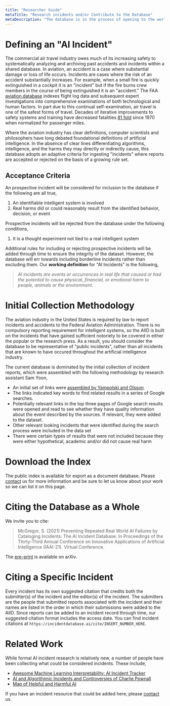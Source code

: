 ```yaml
---
title: "Researcher Guide"
metaTitle: "Research incidents and/or Contribute to the Database"
metaDescription: "The database is in the process of opening to the world for research purposes"
---
```


# Defining an "AI Incident"

The commercial air travel industry owes much of its increasing safety to systematically analyzing and archiving past accidents and incidents within a shared database. In aviation, an accident is a case where substantial damage or loss of life occurs. Incidents are cases where the risk of an accident substantially increases. For example, when a small fire is quickly extinguished in a cockpit it is an "incident" but if the fire burns crew members in the course of being extinguished it is an "accident." The FAA [aviation database](https://www.faa.gov/data_research/accident_incident/) indexes flight log data and subsequent expert investigations into comprehensive examinations of both technological and human factors. In part due to this continual self-examination, air travel is one of the safest forms of travel. Decades of iterative improvements to safety systems and training have decreased fatalities [81 fold](https://theblogbyjavier.com/2020/01/02/aviation-safety-evolution-2019-update/) since 1970 when normalized for passenger miles.

Where the aviation industry has clear definitions, computer scientists and philosophers have long debated foundational definitions of artificial intelligence. In the absence of clear lines differentiating algorithms, intelligence, and the harms they may directly or indirectly cause, this database adopts an adaptive criteria for ingesting "incidents" where reports are accepted or rejected on the basis of a growing rule set.

## Acceptance Criteria

An prospective incident will be considered for inclusion to the database if the following are all true,

1. An identifiable intelligent system is involved
2. Real harms did or could reasonably result from the identified behavior, decision, or event

Prospective incidents will be rejected from the database under the following conditions,

1. It is a thought experiment not tied to a real intelligent system

Additional rules for including or rejecting prospective incidents will be added through time to ensure the integrity of the dataset. However, the database will err towards including borderline incidents rather than excluding them. Our **working definition** for "AI Incidents" is the following,

> _AI incidents are events or occurrences in real life that caused or had the potential to cause physical, financial, or emotional harm to people, animals or the environment._

# Initial Collection Methodology

The aviation industry in the United States is required by law to report incidents and accidents to the Federal Aviation Administration. There is no compulsory reporting requirement for intelligent systems, so the AIID is built on the incidents that have gained sufficient notoriety to be covered in either the popular or the research press. As a result, you should consider the database to be representative of "public incidents", rather than all incidents that are known to have occured throughout the artificial intelligence industry.

The current database is dominated by the initial collection of incident reports, which were assembled with the following methodology by research assistant Sam Yoon,

- An initial set of links were [assembled by Yampolski and Olsson](http://localhost:8000/roadmap#phase1:initialincidentcollection).
- The links indicated key words to find related results in a series of Google searches.
- Potentially relevant links in the top three pages of Google search results were opened and read to see whether they have quality information about the event described by the sources. If relevant, they were added to the dataset.
- Other relevant looking incidents that were identified during the search process were included in the data set
- There were certain types of results that were not included because they were either hypothetical, academic and/or did not cause real harm

# Download the Index

The public index is available for export as a document database. Please [contact](/contact) us for more information and be sure to let us know about your work so we can list it on this page.

# Citing the Database as a Whole

We invite you to cite:  
> McGregor, S. (2021) Preventing Repeated Real World AI Failures by Cataloging Incidents: The AI Incident Database. In Proceedings of the Thirty-Third Annual Conference on Innovative Applications of Artificial Intelligence (IAAI-21). Virtual Conference.

The [pre-print](https://arxiv.org/abs/2011.08512) is available on arXiv.

# Citing a Specific Incident

Every incident has its own suggested citation that credits both the submitter(s) of the incident and the editor(s) of the incident. The submitters are the people that submitted reports associated with the incident and their names are listed in the order in which their submissions were added to the AIID. Since reports can be added to an incident record through time, our suggested citation format includes the access date. You can find incident citations at `https://incidentdatabase.ai/cite/INSERT_NUMBER_HERE`.

# Related Work

While formal AI incident research is relatively new, a number of people have been collecting what could be considered incidents. These include,

* [Awesome Machine Learning Interpretability: AI Incident Tracker](https://github.com/jphall663/awesome-machine-learning-interpretability/blob/master/README.md#ai-incident-tracker)
* [AI and Algorithimic Incidents and Controversies of Charlie Pownall](https://charliepownall.com/ai-algorithimic-incident-controversy-database/)
* [Map of Helpful and Harmful AI](https://map.ai-global.org/)

If you have an incident resource that could be added here, please [contact](/contact) us.
